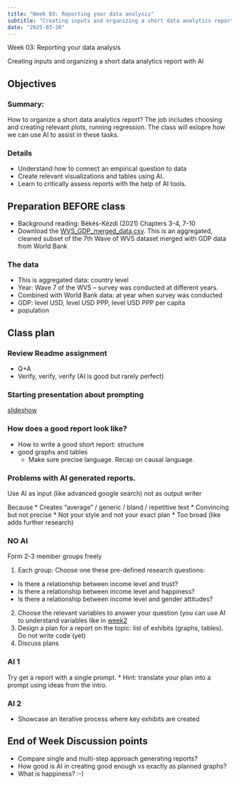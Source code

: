 ```yaml
---
title: "Week 03: Reporting your data analysis"
subtitle: "Creating inputs and organizing a short data analytics report with AI"
date: "2025-03-20"
---
```


::: {.hero-section}
::: {.container}
::: {.hero-title}
Week 03: Reporting your data analysis
:::
::: {.hero-subtitle}
Creating inputs and organizing a short data analytics report with AI
:::
:::
:::


## Objectives 

### Summary:  

How to organize a short data analytics report? The job includes choosing and creating relevant plots, running regression. 
The class will exlopre how we can use AI to assist in these tasks.

### Details

* Understand how to connect an empirical question to data 
* Create relevant visualizations and tables using AI.
* Learn to critically assess reports with the help of AI tools.

## Preparation BEFORE class

* Background reading: Békés-Kézdi (2021) Chapters 3-4, 7-10
* Download the [WVS_GDP_merged_data.csv](/data/VWS/WVS_GDP_merged_data.csv). This is an aggregated, cleaned subset of the 7th Wave of WVS dataset merged with GDP data from World Bank

### The data

* This is aggregated data: country level
* Year: Wave 7 of the WVS -- survey was conducted at different years. 
* Combined with World Bank data: at year when survey was conducted
 * GDP: level USD, level USD PPP, level  USD PPP per capita
 * population

## Class plan

### Review Readme assignment

* Q+A
* Verify, verify, verify (AI is good but rarely perfect)

### Starting presentation about prompting

[slideshow](https://gabors-data-analysis.com/courses/da-w-ai-2025/da-w-ai-02-prompting)

### How does a good report look like?

  *	How to write a good short report: structure
  *	good graphs and tables
 	*	Make sure precise language. Recap on causal language.

### Problems with AI generated reports.
 
 Use  AI as input (like advanced google search) not as output writer 

 Because
 * Creates "average" / generic / bland / repetitive text
 * Convincing but not precise
 * Not your style and not your exact plan
 * Too broad (like adds further research)

### NO AI

Form 2-3 member groups freely

1. Each group: Choose one these pre-defined research questions:
  * Is there a relationship between income level and trust? 
  * Is there a relationship between income level and happiness? 
  * Is there a relationship between income level and gender attitudes?
2. Choose the relevant variables to answer your question (you can use AI to understand variables like in [week2](/week02)
3. Design a plan for a report on the topic: list of exhibits (graphs, tables). Do not write code (yet)
4. Discuss plans

### AI 1

Try get a report with a single prompt.
* Hint: translate your plan into a prompt using ideas from the intro. 

### AI 2

* Showcase an iterative process where key exhibits are created

## End of Week Discussion points

* Compare single and multi-step approach generating reports?
* How good is AI in creating good enough vs exactly as planned graphs?
* What is happiness? :-)